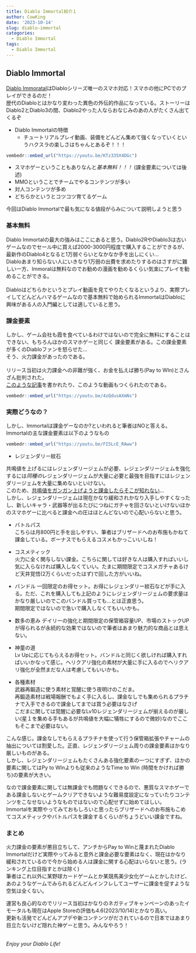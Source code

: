 ```yaml
---
title: Diablo Immortal紹介１
author: CowKing
date: '2023-10-14'
slug: diablo-immortal
categories:
  - Diablo Immortal
tags:
  - Diablo Immortal
---
```


## Diablo Immortal
[Diablo Immoratal](https://diabloimmortal.blizzard.com/en-us/)はDiabloシリーズ唯一のスマホ対応！スマホの他にPCでのプレイができるのだ！   
歴代のDiabloとはかなり変わった異色の外伝的作品になっている。ストーリーはDiablo2とDiablo3の間、Diablo2やった人ならおなじみのあの人がたくさん出てくるぞ   

+ Diablo Immortalの特徴   
  - チュートリアルプレイ動画、装備をどんどん集めて強くなっていくというハクスラの楽しさはちゃんとあるぞ！！！    

```r
vembedr::embed_url("https://youtu.be/KTz335X4DGc")
```

  - スマホゲーということもありなんと*基本無料！！！* (課金要素については後述)
  - MMOということでチームでやるコンテンツが多い
  - 対人コンテンツが多め
  - どちらかというとコツコツ育てるゲーム  

今回はDiablo Immortalで最も気になる値段がらみについて説明しようと思う  

### 基本無料
Diablo Immortalの最大の強みはここにあると思う。Diablo2RやDiablo3は古いゲームなのでセール中に買えば2000-3000円程度で購入することができるが、最新作のDiablo4となると1万弱ぐらいとなかなか手を出しにくい…   
Diabloあまり知らない人にいきなり1万弱の出費を求めたりするのはさすがに難しい一方、Immoralは無料なのでお勧めの漫画を勧めるくらい気楽にプレイを勧めることができる。   
<br/>
Diabloはどちらかというとプレイ動画を見てやりたくなるというより、実際プレイしてどんどんハマるゲームなので基本無料で始められるImmortalはDiabloに興味がある人の入門編としては適していると思う。        

### 課金要素     
しかし、ゲーム会社も霞を食べているわけではないので完全に無料にすることはできない、もちろんほかのスマホゲーと同じく   課金要素がある。この課金要素が多くのDiabloファンを怒らせた…   
そう、火力課金があったのである。  
<br/>
リリース当初は火力課金への非難が強く、お金を払えば勝ち(Pay to WIn)とさんざん批判された。   
[このような記事](https://gamerant.com/diablo-immortal-pay-to-win-legendary-gems/)を書かれたり、このような動画もつくられたのである。    
```r
vembedr::embed_url("https://youtu.be/4zQdusAXmNs")
```
   
### 実際どうなの？   
しかし、Immortalは課金ゲーなのか?といわれると筆者はNOと答える。  
Immortalの主な課金要素は以下のようなもの   

```r
vembedr::embed_url("https://youtu.be/FI5LcE_RAww")
```

+ レジェンダリー紋石     

共鳴値を上げるにはレジェンダリージェムが必要、レジェンダリージェムを強化するには*同種の*レジェンダリージェムが大量に必要と最強を目指すにはレジェンダリージェムを大量に集めないといけない。   
このため、[共鳴値をガンガン上げようと課金したらそこが知れない](https://gamerant.com/diablo-immortal-pay-to-win-legendary-gems/)…   
しかし、レジェンダリージェムは現在かなり緩和されかなり入手しやすくなったし、新しいキャラ・武器等が出るたびにつねにガチャを回さないといけないほかのスマホゲーに比べると課金への圧はほとんどないので心配いらないと思う。   

+ バトルパス   
こちらは月800円と手を出しやすい、筆者はブリザードへのお布施もかねて課金している。ボーナスでもらえるコスメもかっこいいしね！   

+ コスメティック   
火力に全く関与しない課金。こちらに関しては好きな人は購入すればいいし気に入らなければ購入しなくていい。たまに期間限定でコスメガチャあるけど天井覚悟(2万くらいだったはず)で回した方がいいね。   
+ バンドル
一回限定のお得セット。お得にレジェンダリー紋石などが手に入る。ただ、これを購入しても上記のようにレジェンダリージェムの要求量はかなり厳しいのでこのバンドル買っても…とは正直思う。    
期間限定ではないので急いで購入しなくてもいいかも。   

+ 数多の恵み
デイリーの強化と期間限定の保管箱容量UP、市場のストックUPが得られるが永続的な効果ではないので筆者はあまり魅力的な商品とは思えない。   

+ 神童の道   
Lv Upに応じてもらえるお得セット。バンドルと同じく欲しければ購入すればいいかなって感じ。ヘリクアリ強化の素材が大量に手に入るのでヘリクアリ強化が全然まだな人は考慮してもいいかも。   

+ 各種素材   
武器再鍛造に使う素材と覚醒に使う夜明けのこだま。   
再鍛造素材は戦場報酬でもよく手に入るし、課金なしでも集められるプラチナで入手できるので課金してまでは買う必要はなさげ   
こだまに関しては覚醒に必要なLv10レジェンダリージェムが揃えるのが厳しい(星１を集める手もあるが共鳴値を大幅に犠牲にするので微妙)なのでここもそこまで必要はない。    

こんな感じ。課金なしでもらえるプラチナを使って行う保管箱拡張やチャームの抽出については割愛した。正直、レジェンダリージェム周りの課金要素はかなり厳しいものがある。  
しかし、レジェンダリージェムもたくさんある強化要素の一つにすぎず、ほかの要素に関してはPy to WInよりも従来のようなTime to Win (時間をかければ勝ち)の要素が大きい。  

なので課金要素に関しては無課金でも問題なくできるので、悪質なスマホゲーである課金しないとゲームクリアできないような難易度設定になっていたりコンテンツをこなせないようなものではないので心配せずに始めてほしい。    
Immortalを実際やってみておもしろいと思ったらブリザードへのお布施もこめてコスメティックやバトルパスを課金するくらいがちょうどいい課金ですね。    

### まとめ   
火力課金の要素が悪目立ちして、アンチからPay to Winと蔑まれたDiablo Immortalだけど実際やってみると意外と課金必要な要素はなく、現在はかなり緩和されているので今から始める人は課金に関する心配はいらないと思う。(ランキング上位目指すとかは除く)     
筆者はこれ以外に某野球カードゲームとか某競馬美少女化ゲームとかしたけど、あのようなゲームでみられるどんどんインフレしてユーザーに課金を促すような空気は全くない。   
  
運営も良心的なのでリリース当初はかなりのネガティブキャンペーンのあったイモータルも現在はApple Storeの評価も4.6(2023/10/14)とかなり高い。   
更新も活発でどんどんアプデや新コンテンツがだされているので日本ではあまり目立たないけど隠れた神ゲーと思う。みんなやろう！      
<br/>
  
*Enjoy your Diablo Life!*
　　　　
　　　　
